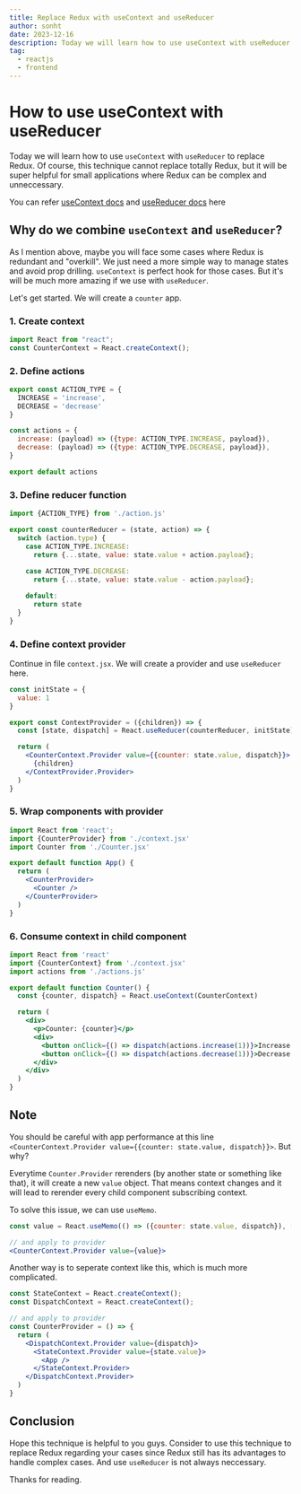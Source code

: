 ```yaml
---
title: Replace Redux with useContext and useReducer
author: sonht
date: 2023-12-16
description: Today we will learn how to use useContext with useReducer to replace Redux
tag:
  - reactjs
  - frontend
---
```

# How to use useContext with useReducer
Today we will learn how to use `useContext` with `useReducer` to replace Redux. Of course, this technique cannot replace totally Redux, but it will be super helpful for small applications where Redux can be complex and unneccessary.

You can refer [useContext docs](https://react.dev/reference/react/useContext) and [useReducer docs](https://react.dev/reference/react/useReducer) here

## Why do we combine `useContext` and `useReducer`?
As I mention above, maybe you will face some cases where Redux is redundant and "overkill". We just need a more simple way to manage states and avoid prop drilling.
`useContext` is perfect hook for those cases. But it's will be much more amazing if we use with `useReducer`.

Let's get started. We will create a `counter` app.

### 1. Create context
```jsx filename="context.jsx"
import React from "react";
const CounterContext = React.createContext();
```

### 2. Define actions
```js filename="actions.js"
export const ACTION_TYPE = {
  INCREASE = 'increase',
  DECREASE = 'decrease'
}

const actions = {
  increase: (payload) => ({type: ACTION_TYPE.INCREASE, payload}),
  decrease: (payload) => ({type: ACTION_TYPE.DECREASE, payload}),
}

export default actions
```

### 3. Define reducer function
```js filename="context.js"
import {ACTION_TYPE} from './action.js'

export const counterReducer = (state, action) => {
  switch (action.type) {
    case ACTION_TYPE.INCREASE:
      return {...state, value: state.value + action.payload};
    
    case ACTION_TYPE.DECREASE:
      return {...state, value: state.value - action.payload};

    default:
      return state
  }
}
```

### 4. Define context provider
Continue in file `context.jsx`. We will create a provider and use `useReducer` here.
```jsx /useReducer/ filename="context.jsx"
const initState = {
  value: 1
}

export const ContextProvider = ({children}) => {
  const [state, dispatch] = React.useReducer(counterReducer, initState);

  return (
    <CounterContext.Provider value={{counter: state.value, dispatch}}>
      {children}
    </ContextProvider.Provider>
  )
}
```

### 5. Wrap components with provider
```jsx filename="app.js"
import React from 'react';
import {CounterProvider} from './context.jsx'
import Counter from './Counter.jsx'

export default function App() {
  return (
    <CounterProvider>
      <Counter />
    </CounterProvider>
  )
}
```

### 6. Consume context in child component
```jsx /useContext/ filename="Counter.jsx"
import React from 'react'
import {CounterContext} from './context.jsx'
import actions from './actions.js'

export default function Counter() {
  const {counter, dispatch} = React.useContext(CounterContext)

  return (
    <div>
      <p>Counter: {counter}</p>
      <div>
        <button onClick={() => dispatch(actions.increase(1))}>Increase by 1</button>
        <button onClick={() => dispatch(actions.decrease(1))}>Decrease by 1</button>
      </div>
    </div>
  )
}
```

## Note
You should be careful with app performance at this line `<CounterContext.Provider value={{counter: state.value, dispatch}}>`. But why?

Everytime `Counter.Provider` rerenders (by another state or something like that), it will create a new `value` object. That means context changes and it will lead to rerender every child component subscribing context.

To solve this issue, we can use `useMemo`.

```jsx
const value = React.useMemo(() => ({counter: state.value, dispatch}), [state, dispatch]);

// and apply to provider
<CounterContext.Provider value={value}>
```

Another way is to seperate context like this, which is much more complicated.

```jsx
const StateContext = React.createContext();
const DispatchContext = React.createContext();

// and apply to provider
const CounterProvider = () => {
  return (
    <DispatchContext.Provider value={dispatch}>
      <StateContext.Provider value={state.value}>
        <App />
      </StateContext.Provider>
    </DispatchContext.Provider>
  )
}
```

## Conclusion
Hope this technique is helpful to you guys. Consider to use this technique to replace Redux regarding your cases since Redux still has its advantages to handle complex cases. And use `useReducer` is not always neccessary.

Thanks for reading.